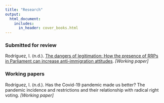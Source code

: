 ```yaml
---
title: "Research"
output:
  html_document:
    includes:
      in_header: cover_books.html
---
```


### Submitted for review

Rodríguez, I. (n.d.). [The dangers of legitimation: How the presence of RRPs in Parliament can increase anti-immigration attitudes](legitimation_paper.html). *[Working paper]*

### Working papers

Rodríguez, I. (n.d.). Has the Covid-19 pandemic made us better? The pandemic incidence and restrictions and their relationship with radical right voting. *[Working paper]*